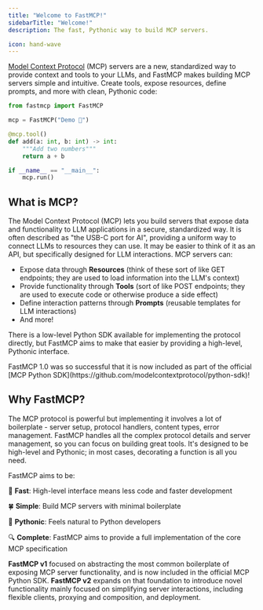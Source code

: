 ```yaml
---
title: "Welcome to FastMCP!"
sidebarTitle: "Welcome!"
description: The fast, Pythonic way to build MCP servers.

icon: hand-wave
---
```



[Model Context Protocol](https://modelcontextprotocol.io/) (MCP) servers are a new, standardized way to provide context and tools to your LLMs, and FastMCP makes building MCP servers simple and intuitive. Create tools, expose resources, define prompts, and more with clean, Pythonic code:

```python {1, 3, 5, 11}
from fastmcp import FastMCP

mcp = FastMCP("Demo 🚀")

@mcp.tool()
def add(a: int, b: int) -> int:
    """Add two numbers"""
    return a + b

if __name__ == "__main__":
    mcp.run()
```


## What is MCP?
The Model Context Protocol (MCP) lets you build servers that expose data and functionality to LLM applications in a secure, standardized way. It is often described as "the USB-C port for AI", providing a uniform way to connect LLMs to resources they can use. It may be easier to think of it as an API, but specifically designed for LLM interactions. MCP servers can:

- Expose data through **Resources** (think of these sort of like GET endpoints; they are used to load information into the LLM's context)
- Provide functionality through **Tools** (sort of like POST endpoints; they are used to execute code or otherwise produce a side effect)
- Define interaction patterns through **Prompts** (reusable templates for LLM interactions)
- And more!

There is a low-level Python SDK available for implementing the protocol directly, but FastMCP aims to make that easier by providing a high-level, Pythonic interface.

<Tip>
FastMCP 1.0 was so successful that it is now included as part of the official [MCP Python SDK](https://github.com/modelcontextprotocol/python-sdk)!
</Tip>




## Why FastMCP?

The MCP protocol is powerful but implementing it involves a lot of boilerplate - server setup, protocol handlers, content types, error management. FastMCP handles all the complex protocol details and server management, so you can focus on building great tools. It's designed to be high-level and Pythonic; in most cases, decorating a function is all you need.

FastMCP aims to be:

🚀 **Fast**: High-level interface means less code and faster development

🍀 **Simple**: Build MCP servers with minimal boilerplate

🐍 **Pythonic**: Feels natural to Python developers

🔍 **Complete**: FastMCP aims to provide a full implementation of the core MCP specification

**FastMCP v1** focused on abstracting the most common boilerplate of exposing MCP server functionality, and is now included in the official MCP Python SDK. **FastMCP v2** expands on that foundation to introduce novel functionality mainly focused on simplifying server interactions, including flexible clients, proxying and composition, and deployment.

